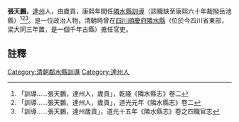 {{vfd|沒有足夠的可靠資料來源能夠讓這個條目符合[[Wikipedia:關注度|Wikipedia:關注度]]中的標準|date=2022/06/27}}
{{明清人物信息框
| 姓名 =張天鵬
| 最高職務 = [[四川|四川]][[隣水縣|隣水縣]][[訓導|訓導]]
| 國家 = 大清
| 籍貫 = [[達州|達州]]
| 字號 =
| 出生日期 = ？年？月？日
| 逝世日期 = ？年？月？日
| 墓葬 = 
| 配偶 =  
| 親屬 = 曾祖、祖、父，母
| 出身 =歲貢 
| 著作 =  
*
}}
'''張天鵬'''{{BD|？年||？年||}}，[[達州|達州]]人，由歲貢，康熙年間任[[隣水縣|隣水縣]][[訓導|訓導]]（該職缺至康熙六十年裁撥岳池縣）<ref>「訓導……張天鵬，達州人，歲貢」，乾隆《隣水縣志》卷二</ref><ref>「訓導……張天鵬，達州人，歲貢」，道光元年《隣水縣志》卷二</ref><ref>「訓導……張天鵬，達州歲貢」，道光十五年《隣水縣志》卷之四職官志</ref>。是一位政治人物，清朝時曾在[[四川|四川]][[順慶府|順慶府]][[隣水縣|隣水縣]]（位於今四川省東部，梁大同三年置，是一個千年古縣）擔任官吏。
==註釋==
{{reflist}}
{{清朝人物小作品}}
[[Category:清朝鄰水縣訓導|Category:清朝鄰水縣訓導]]
[[Category:達州人|Category:達州人]]